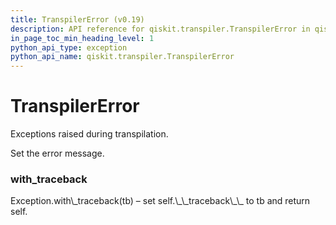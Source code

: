 ```yaml
---
title: TranspilerError (v0.19)
description: API reference for qiskit.transpiler.TranspilerError in qiskit v0.19
in_page_toc_min_heading_level: 1
python_api_type: exception
python_api_name: qiskit.transpiler.TranspilerError
---
```


# TranspilerError

<Class id="qiskit.transpiler.TranspilerError" isDedicatedPage={true} github="https://github.com/qiskit/qiskit/tree/stable/0.14/qiskit/transpiler/exceptions.py" signature="TranspilerError(*message)" modifiers="exception">
  Exceptions raised during transpilation.

  Set the error message.

  ### with\_traceback

  <Function id="qiskit.transpiler.TranspilerError.with_traceback" signature="with_traceback()">
    Exception.with\_traceback(tb) – set self.\_\_traceback\_\_ to tb and return self.
  </Function>
</Class>

